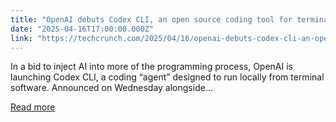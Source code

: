 ```yaml
---
title: "OpenAI debuts Codex CLI, an open source coding tool for terminals"
date: "2025-04-16T17:00:00.000Z"
link: "https://techcrunch.com/2025/04/16/openai-debuts-codex-cli-an-open-source-coding-tool-for-terminals/"
---
```


In a bid to inject AI into more of the programming process, OpenAI is launching Codex CLI, a coding &#8220;agent&#8221; designed to run locally from terminal software. Announced on Wednesday alongside...

[Read more](https://techcrunch.com/2025/04/16/openai-debuts-codex-cli-an-open-source-coding-tool-for-terminals/)
